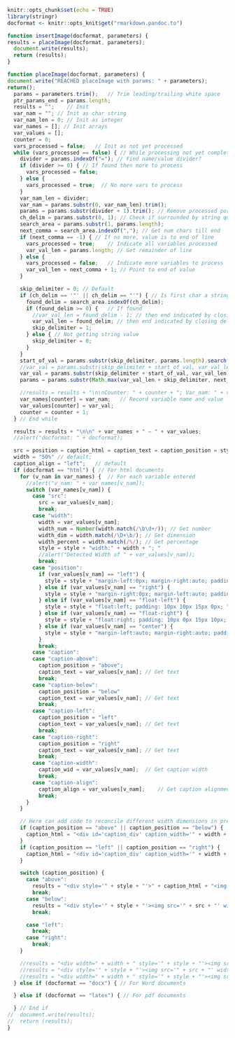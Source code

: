 <!-- Include this for any .Rmd file to enable graphic positioning -->

```r
knitr::opts_chunk$set(echo = TRUE)
library(stringr)
docformat <- knitr::opts_knit$get("rmarkdown.pandoc.to")
```

```js
function insertImage(docformat, parameters) {
results = placeImage(docformat, parameters);
  document.write(results);
  return (results);
}
```

```js
function placeImage(docformat, parameters) {
document.write("REACHED placeImage with params: " + parameters);
return();
  params = parameters.trim();   // Trim leading/trailing white space
  ptr_params_end = params.length;
  results = "";    // Init
  var_nam = ""; // Init as char string
  var_nam_len = 0; // Init as integer
  var_names = []; // Init arrays
  var_values = [];
  counter = 0;
  vars_processed = false;	// Init as not yet processed
  while (vars_processed == false) {	// While processing not yet completed
    divider = params.indexOf("="); // Find name/value divider?
    if (divider >= 0) {	// If found then more to process
      vars_processed = false;
    } else {
      vars_processed = true;  // No more vars to process
    }
    var_nam_len = divider;
    var_nam = params.substr(0, var_nam_len).trim();
    params = params.substr(divider + 1).trim();	// Remove processed portion of line
    ch_delim = params.substr(0, 1); // Check if surrounded by string quotes
    search_area = params.substr(1, params.length);
    next_comma = search_area.indexOf(","); // Get num chars till end
    if (next_comma == -1) { // If no more, value is to end of line
      vars_processed = true;	// Indicate all variables processed
      var_val_len = params.length; // Get remainder of line
    } else {
      vars_processed = false;	// Indicate more variables to process
      var_val_len = next_comma + 1; // Point to end of value
    }

    skip_delimiter = 0;	// Default
    if (ch_delim == '"' || ch_delim == "'") { // Is first char a string delimiter
      found_delim = search_area.indexOf(ch_delim);
      if (found_delim >= 0) {	// If found
        //var_val_len = found_delim - 1; // then end indicated by closing delimiter
        var_val_len = found_delim; // then end indicated by closing delimiter
        skip_delimiter = 1;
      } else { // Not getting string value
        skip_delimiter = 0;
      }
    }
    start_of_val = params.substr(skip_delimiter, params.length).search(/\S/);	// Point to 1st non-white space
    //var_val = params.substr(skip_delimiter + start_of_val, var_val_len - skip_delimiter).trim();	// From 1st non-whitespace to end of value
    var_val = params.substr(skip_delimiter + start_of_val, var_val_len).trim();	// From 1st 				//alert("Var_name: " + var_nam + "; Var_val: " + var_val);
    params = params.substr(Math.max(var_val_len + skip_delimiter, next_comma + 2), params.length).trim(); // Truncate processed params

    //results = results + "\n\nCounter: " + counter + "; Var_nam: " + var_nam + "; Var_val: " + var_val + "; ";
    var_names[counter] = var_nam;	// Record variable name and value
    var_values[counter] = var_val;
    counter = counter + 1;
  } // End while

  results = results + "\n\n" + var_names + " — " + var_values;
  //alert("docformat: " + docformat);

  src = position = caption_html = caption_text = caption_position = style = results = "";	// Initialize parameters
  width = "50%"	// default;
  caption_align = "left";	// default
  if (docformat == "html") { // For html documents
    for (v_nam in var_names) {	// For each variable entered
      //alert("v_nam: " + var_names[v_nam]);
      switch (var_names[v_nam]) {
        case "src":
          src = var_values[v_nam];
          break;
        case "width":
          width = var_values[v_nam];
          width_num = Number(width.match(/\b\d+/));	// Get number
          width_dim = width.match(/\D+\b/);	// Get dimension
          width_percent = width.match(/%/);	// Get percentage
          style = style + "width:" + width + "; "
          //alert("Detected Width of " + var_values[v_nam]);
          break;
        case "position":
          if (var_values[v_nam] == "left") {
            style = style + "margin-left:0px; margin-right:auto; padding: 10px 10px 15px 0px; "
          } else if (var_values[v_nam] == "right") {
            style = style + "margin-right:0px; margin-left:auto; padding: 10px 0px 15px 10px; "
          } else if (var_values[v_nam] == "float-left") {
            style = style + "float:left; padding: 10px 10px 15px 0px; ";
          } else if (var_values[v_nam] == "float-right") {
            style = style + "float:right; padding: 10px 0px 15px 10px; ";
          } else if (var_values[v_nam] == "center") {
            style = style + "margin-left:auto; margin-right:auto; padding: 10px 0px 15px 0px; "
          }
          break;
        case "caption":
        case "caption-above":
          caption_position = "above";
          caption_text = var_values[v_nam]; // Get text
          break;
        case "caption-below":
          caption_position = "below"
          caption_text = var_values[v_nam]; // Get text
          break;
        case "caption-left":
          caption_position = "left"
          caption_text = var_values[v_nam]; // Get text
          break;
        case "caption-right":
          caption_position = "right"
          caption_text = var_values[v_nam]; // Get text
          break;
        case "caption-width":
          caption_wid = var_values[v_nam];	// Get caption width
          break;
        case "caption-align":
          caption_align = var_values[v_nam];	// Get caption alignment
          break;
      }
    }

    // Here can add code to reconcile different width dimensions in prep for assembling html below
    if (caption_position == "above" || caption_position == "below") {
      caption_html = "<div id='caption_div' caption_width='" + width + "'><p style='font-style:italic; text-align:" + caption_align + "; padding: 10pt 10pt 10pt 10pt'>" + caption_text + "</p>";
    }
    if (caption_position == "left" || caption_position == "right") {
      caption_html = "<div id='caption_div' caption_width='" + width + "'><p style='font-style:italic; text-align:" + caption_align + "; padding: 0 10pt 0 10pt'>" + caption_text + "</p>";
    }

    switch (caption_position) {
      case "above":
        results = "<div style='" + style + "'>" + caption_html + "<img src='" + src + "' width='100%'></div>";
        break;
      case "below":
        results = "<div style='" + style + "'><img src='" + src + "' width='100%'>" + caption_html + "</div>";
        break;

      case "left":
        break;
      case "right":
        break;
    }

    //results = "<div width=" + width + " style='" + style + "'><img src='" + src + "'></div>";
    //results = "<div style='" + style + "'><img src='" + src + "' width='" + width + "'></div>";
    //results = "<div width=" + width + " style='" + style + "'><img src='" + "src" + "'></div>";
  } else if (docformat == "docx") { // For Word documents

  } else if (docformat == "latex") { // For pdf documents

  } // End if
//  document.write(results);
//  return (results);
}
```
